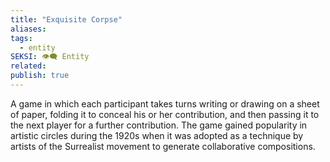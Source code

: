 ```yaml
---
title: "Exquisite Corpse"
aliases: 
tags:
  - entity
SEKSI: 👁️‍🗨️ Entity
related:
publish: true
---
```




A game in which each participant takes turns writing or drawing on a sheet of paper, folding it to conceal his or her contribution, and then passing it to the next player for a further contribution. The game gained popularity in artistic circles during the 1920s when it was adopted as a technique by artists of the Surrealist movement to generate collaborative compositions.
